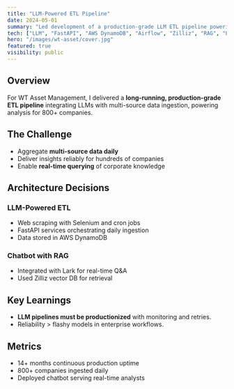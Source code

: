 ```yaml
---
title: "LLM-Powered ETL Pipeline"
date: 2024-05-01
summary: "Led development of a production-grade LLM ETL pipeline powering insights across 800+ companies."
tech: ["LLM", "FastAPI", "AWS DynamoDB", "Airflow", "Zilliz", "RAG", "Lark"]
hero: "/images/wt-asset/cover.jpg"
featured: true
visibility: public
---
```


## Overview

For WT Asset Management, I delivered a **long-running, production-grade ETL pipeline** integrating LLMs with multi-source data ingestion, powering analysis for 800+ companies.

<GoogleSlidesEmbed 
  slideId="2PACX-1vTZh-zzcMzkZGwsh5lTu4mAdsMqWsXjHRJ_cY0d6k51j_RnbntBAE7vkbIB_tr7nfiO9r0zHrEsv54S" 
  title="LLM-Powered ETL Architecture" 
/>

## The Challenge

- Aggregate **multi-source data daily**  
- Deliver insights reliably for hundreds of companies  
- Enable **real-time querying** of corporate knowledge  

## Architecture Decisions

### LLM-Powered ETL
- Web scraping with Selenium and cron jobs  
- FastAPI services orchestrating daily ingestion  
- Data stored in AWS DynamoDB  

### Chatbot with RAG
- Integrated with Lark for real-time Q&A  
- Used Zilliz vector DB for retrieval  

## Key Learnings
- **LLM pipelines must be productionized** with monitoring and retries.  
- Reliability > flashy models in enterprise workflows.  

## Metrics
- 14+ months continuous production uptime  
- 800+ companies ingested daily  
- Deployed chatbot serving real-time analysts  
